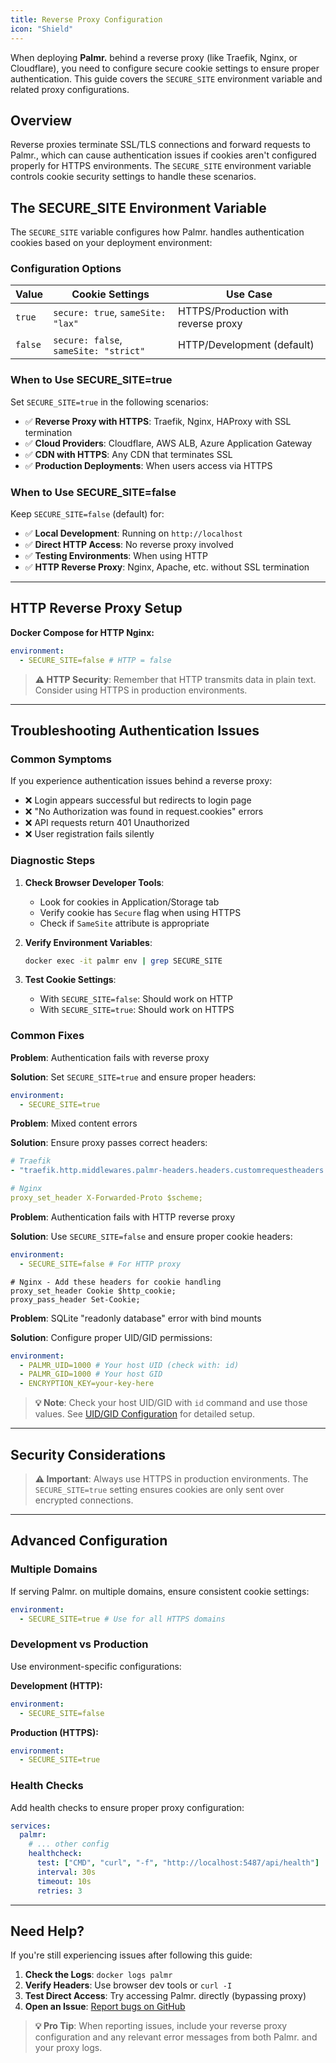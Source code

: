 ```yaml
---
title: Reverse Proxy Configuration
icon: "Shield"
---
```


When deploying **Palmr.** behind a reverse proxy (like Traefik, Nginx, or Cloudflare), you need to configure secure cookie settings to ensure proper authentication. This guide covers the `SECURE_SITE` environment variable and related proxy configurations.

## Overview

Reverse proxies terminate SSL/TLS connections and forward requests to Palmr., which can cause authentication issues if cookies aren't configured properly for HTTPS environments. The `SECURE_SITE` environment variable controls cookie security settings to handle these scenarios.

## The SECURE_SITE Environment Variable

The `SECURE_SITE` variable configures how Palmr. handles authentication cookies based on your deployment environment:

### Configuration Options

| Value   | Cookie Settings                       | Use Case                            |
| ------- | ------------------------------------- | ----------------------------------- |
| `true`  | `secure: true`, `sameSite: "lax"`     | HTTPS/Production with reverse proxy |
| `false` | `secure: false`, `sameSite: "strict"` | HTTP/Development (default)          |

### When to Use SECURE_SITE=true

Set `SECURE_SITE=true` in the following scenarios:

- ✅ **Reverse Proxy with HTTPS**: Traefik, Nginx, HAProxy with SSL termination
- ✅ **Cloud Providers**: Cloudflare, AWS ALB, Azure Application Gateway
- ✅ **CDN with HTTPS**: Any CDN that terminates SSL
- ✅ **Production Deployments**: When users access via HTTPS

### When to Use SECURE_SITE=false

Keep `SECURE_SITE=false` (default) for:

- ✅ **Local Development**: Running on `http://localhost`
- ✅ **Direct HTTP Access**: No reverse proxy involved
- ✅ **Testing Environments**: When using HTTP
- ✅ **HTTP Reverse Proxy**: Nginx, Apache, etc. without SSL termination

---

## HTTP Reverse Proxy Setup

**Docker Compose for HTTP Nginx:**

```yaml
environment:
  - SECURE_SITE=false # HTTP = false
```

> **⚠️ HTTP Security**: Remember that HTTP transmits data in plain text. Consider using HTTPS in production environments.

---

## Troubleshooting Authentication Issues

### Common Symptoms

If you experience authentication issues behind a reverse proxy:

- ❌ Login appears successful but redirects to login page
- ❌ "No Authorization was found in request.cookies" errors
- ❌ API requests return 401 Unauthorized
- ❌ User registration fails silently

### Diagnostic Steps

1. **Check Browser Developer Tools**:

   - Look for cookies in Application/Storage tab
   - Verify cookie has `Secure` flag when using HTTPS
   - Check if `SameSite` attribute is appropriate

2. **Verify Environment Variables**:

   ```bash
   docker exec -it palmr env | grep SECURE_SITE
   ```

3. **Test Cookie Settings**:
   - With `SECURE_SITE=false`: Should work on HTTP
   - With `SECURE_SITE=true`: Should work on HTTPS

### Common Fixes

**Problem**: Authentication fails with reverse proxy

**Solution**: Set `SECURE_SITE=true` and ensure proper headers:

```yaml
environment:
  - SECURE_SITE=true
```

**Problem**: Mixed content errors

**Solution**: Ensure proxy passes correct headers:

```yaml
# Traefik
- "traefik.http.middlewares.palmr-headers.headers.customrequestheaders.X-Forwarded-Proto=https"

# Nginx
proxy_set_header X-Forwarded-Proto $scheme;
```

**Problem**: Authentication fails with HTTP reverse proxy

**Solution**: Use `SECURE_SITE=false` and ensure proper cookie headers:

```yaml
environment:
  - SECURE_SITE=false # For HTTP proxy
```

```nginx
# Nginx - Add these headers for cookie handling
proxy_set_header Cookie $http_cookie;
proxy_pass_header Set-Cookie;
```

**Problem**: SQLite "readonly database" error with bind mounts

**Solution**: Configure proper UID/GID permissions:

```yaml
environment:
  - PALMR_UID=1000 # Your host UID (check with: id)
  - PALMR_GID=1000 # Your host GID
  - ENCRYPTION_KEY=your-key-here
```

> **💡 Note**: Check your host UID/GID with `id` command and use those values. See [UID/GID Configuration](/docs/3.1-beta/uid-gid-configuration) for detailed setup.

---

## Security Considerations

> **⚠️ Important**: Always use HTTPS in production environments. The `SECURE_SITE=true` setting ensures cookies are only sent over encrypted connections.

---

## Advanced Configuration

### Multiple Domains

If serving Palmr. on multiple domains, ensure consistent cookie settings:

```yaml
environment:
  - SECURE_SITE=true # Use for all HTTPS domains
```

### Development vs Production

Use environment-specific configurations:

**Development (HTTP):**

```yaml
environment:
  - SECURE_SITE=false
```

**Production (HTTPS):**

```yaml
environment:
  - SECURE_SITE=true
```

### Health Checks

Add health checks to ensure proper proxy configuration:

```yaml
services:
  palmr:
    # ... other config
    healthcheck:
      test: ["CMD", "curl", "-f", "http://localhost:5487/api/health"]
      interval: 30s
      timeout: 10s
      retries: 3
```

---

## Need Help?

If you're still experiencing issues after following this guide:

1. **Check the Logs**: `docker logs palmr`
2. **Verify Headers**: Use browser dev tools or `curl -I`
3. **Test Direct Access**: Try accessing Palmr. directly (bypassing proxy)
4. **Open an Issue**: [Report bugs on GitHub](https://github.com/kyantech/Palmr/issues)

> **💡 Pro Tip**: When reporting issues, include your reverse proxy configuration and any relevant error messages from both Palmr. and your proxy logs.
